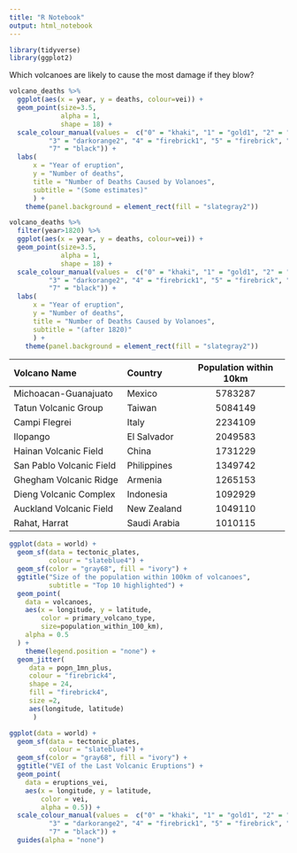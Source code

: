 ```yaml
---
title: "R Notebook"
output: html_notebook
---
```


```r
library(tidyverse)
library(ggplot2)
```

Which volcanoes are likely to cause the most damage if they blow?

```r
volcano_deaths %>% 
  ggplot(aes(x = year, y = deaths, colour=vei)) +
  geom_point(size=3.5, 
             alpha = 1, 
             shape = 18) +   
  scale_colour_manual(values =  c("0" = "khaki", "1" = "gold1", "2" = "darkgoldenrod2",
          "3" = "darkorange2", "4" = "firebrick1", "5" = "firebrick", "6" = "firebrick4",
          "7" = "black")) +
  labs(
      x = "Year of eruption",
      y = "Number of deaths",
      title = "Number of Deaths Caused by Volanoes",
      subtitle = "(Some estimates)"
      ) +
    theme(panel.background = element_rect(fill = "slategray2"))
```

```r
volcano_deaths %>% 
  filter(year>1820) %>% 
  ggplot(aes(x = year, y = deaths, colour=vei)) +
  geom_point(size=3.5, 
             alpha = 1, 
             shape = 18) +   
  scale_colour_manual(values =  c("0" = "khaki", "1" = "gold1", "2" = "darkgoldenrod2",
          "3" = "darkorange2", "4" = "firebrick1", "5" = "firebrick", "6" = "firebrick4",
          "7" = "black")) +
  labs(
      x = "Year of eruption",
      y = "Number of deaths",
      title = "Number of Deaths Caused by Volanoes",
      subtitle = "(after 1820)"
      ) +
    theme(panel.background = element_rect(fill = "slategray2"))
```

+--------------------------+--------------+-----------------------------+
| Volcano Name             | Country      | Population within 10km      |
+:=========================+:=============+:===========================:+
| Michoacan-Guanajuato     | Mexico       | 5783287                     |
+--------------------------+--------------+-----------------------------+
| Tatun Volcanic Group     | Taiwan       | 5084149                     |
+--------------------------+--------------+-----------------------------+
| Campi Flegrei            | Italy        | 2234109                     |
+--------------------------+--------------+-----------------------------+
| Ilopango                 | El Salvador  | 2049583                     |
+--------------------------+--------------+-----------------------------+
| Hainan Volcanic Field    | China        | 1731229                     |
+--------------------------+--------------+-----------------------------+
| San Pablo Volcanic Field | Philippines  | 1349742                     |
+--------------------------+--------------+-----------------------------+
| Ghegham Volcanic Ridge   | Armenia      | 1265153                     |
+--------------------------+--------------+-----------------------------+
| Dieng Volcanic Complex   | Indonesia    | 1092929                     |
+--------------------------+--------------+-----------------------------+
| Auckland Volcanic Field  | New Zealand  | 1049110                     |
+--------------------------+--------------+-----------------------------+
| Rahat, Harrat            | Saudi Arabia | 1010115                     |
+--------------------------+--------------+-----------------------------+

```r
ggplot(data = world) +
  geom_sf(data = tectonic_plates,
          colour = "slateblue4") +
  geom_sf(color = "gray68", fill = "ivory") +
  ggtitle("Size of the population within 100km of volcanoes",
          subtitle = "Top 10 highlighted") +
  geom_point(
    data = volcanoes,
    aes(x = longitude, y = latitude, 
        color = primary_volcano_type,
        size=population_within_100_km),
    alpha = 0.5
  ) +
    theme(legend.position = "none") +
  geom_jitter(
     data = popn_1mn_plus,
     colour = "firebrick4",
     shape = 24,
     fill = "firebrick4",
     size =2, 
     aes(longitude, latitude)
      ) 
```

```r
ggplot(data = world) +
  geom_sf(data = tectonic_plates,
          colour = "slateblue4") +
  geom_sf(color = "gray68", fill = "ivory") +
  ggtitle("VEI of the Last Volcanic Eruptions") +
  geom_point(
    data = eruptions_vei,
    aes(x = longitude, y = latitude, 
        color = vei,
        alpha = 0.5)) +
  scale_colour_manual(values =  c("0" = "khaki", "1" = "gold1", "2" = "darkgoldenrod2",
          "3" = "darkorange2", "4" = "firebrick1", "5" = "firebrick", "6" = "firebrick4",
          "7" = "black")) +
  guides(alpha = "none")
```



